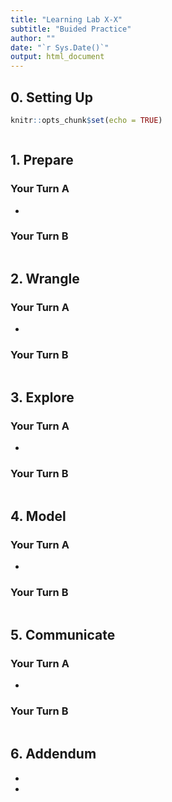 ```yaml
---
title: "Learning Lab X-X"
subtitle: "Buided Practice"
author: ""
date: "`r Sys.Date()`"
output: html_document
---
```


## 0. Setting Up

```r
knitr::opts_chunk$set(echo = TRUE)
```

```r

```

## 1. Prepare

### Your Turn A

- <add your text here>

### Your Turn B

```r

```

## 2. Wrangle

### Your Turn A

- <add your text here>

### Your Turn B

```r

```

## 3. Explore

### Your Turn A

- <add your text here>

### Your Turn B

```r

```

## 4. Model

### Your Turn A

- <add your text here>

### Your Turn B

```r

```

## 5. Communicate

### Your Turn A

- <add your text here>

### Your Turn B

```r

```

## 6. Addendum

- <Note one thing you learned/took away from this guided 
practice>

- <Note one thing you still want to learn more about after completing this guided practice>